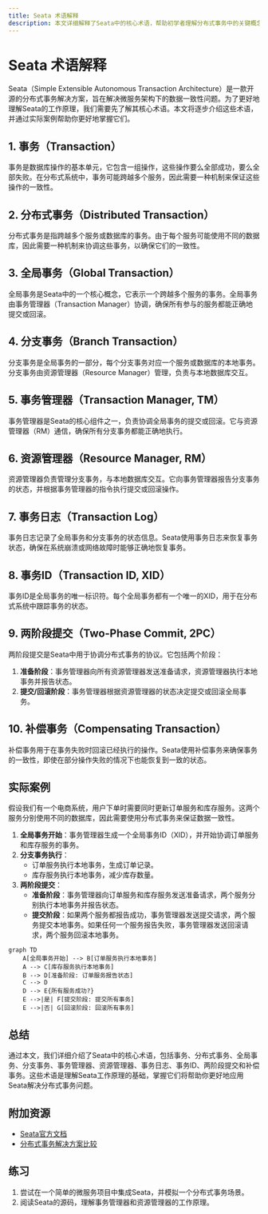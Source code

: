 ```yaml
---
title: Seata 术语解释
description: 本文详细解释了Seata中的核心术语，帮助初学者理解分布式事务中的关键概念。
---
```


# Seata 术语解释

Seata（Simple Extensible Autonomous Transaction Architecture）是一款开源的分布式事务解决方案，旨在解决微服务架构下的数据一致性问题。为了更好地理解Seata的工作原理，我们需要先了解其核心术语。本文将逐步介绍这些术语，并通过实际案例帮助你更好地掌握它们。

## 1. 事务（Transaction）

事务是数据库操作的基本单元，它包含一组操作，这些操作要么全部成功，要么全部失败。在分布式系统中，事务可能跨越多个服务，因此需要一种机制来保证这些操作的一致性。

## 2. 分布式事务（Distributed Transaction）

分布式事务是指跨越多个服务或数据库的事务。由于每个服务可能使用不同的数据库，因此需要一种机制来协调这些事务，以确保它们的一致性。

## 3. 全局事务（Global Transaction）

全局事务是Seata中的一个核心概念，它表示一个跨越多个服务的事务。全局事务由事务管理器（Transaction Manager）协调，确保所有参与的服务都能正确地提交或回滚。

## 4. 分支事务（Branch Transaction）

分支事务是全局事务的一部分，每个分支事务对应一个服务或数据库的本地事务。分支事务由资源管理器（Resource Manager）管理，负责与本地数据库交互。

## 5. 事务管理器（Transaction Manager, TM）

事务管理器是Seata的核心组件之一，负责协调全局事务的提交或回滚。它与资源管理器（RM）通信，确保所有分支事务都能正确地执行。

## 6. 资源管理器（Resource Manager, RM）

资源管理器负责管理分支事务，与本地数据库交互。它向事务管理器报告分支事务的状态，并根据事务管理器的指令执行提交或回滚操作。

## 7. 事务日志（Transaction Log）

事务日志记录了全局事务和分支事务的状态信息。Seata使用事务日志来恢复事务状态，确保在系统崩溃或网络故障时能够正确地恢复事务。

## 8. 事务ID（Transaction ID, XID）

事务ID是全局事务的唯一标识符。每个全局事务都有一个唯一的XID，用于在分布式系统中跟踪事务的状态。

## 9. 两阶段提交（Two-Phase Commit, 2PC）

两阶段提交是Seata中用于协调分布式事务的协议。它包括两个阶段：
1. **准备阶段**：事务管理器向所有资源管理器发送准备请求，资源管理器执行本地事务并报告状态。
2. **提交/回滚阶段**：事务管理器根据资源管理器的状态决定提交或回滚全局事务。

## 10. 补偿事务（Compensating Transaction）

补偿事务用于在事务失败时回滚已经执行的操作。Seata使用补偿事务来确保事务的一致性，即使在部分操作失败的情况下也能恢复到一致的状态。

## 实际案例

假设我们有一个电商系统，用户下单时需要同时更新订单服务和库存服务。这两个服务分别使用不同的数据库，因此需要使用分布式事务来保证数据一致性。

1. **全局事务开始**：事务管理器生成一个全局事务ID（XID），并开始协调订单服务和库存服务的事务。
2. **分支事务执行**：
   - 订单服务执行本地事务，生成订单记录。
   - 库存服务执行本地事务，减少库存数量。
3. **两阶段提交**：
   - **准备阶段**：事务管理器向订单服务和库存服务发送准备请求，两个服务分别执行本地事务并报告状态。
   - **提交阶段**：如果两个服务都报告成功，事务管理器发送提交请求，两个服务提交本地事务。如果任何一个服务报告失败，事务管理器发送回滚请求，两个服务回滚本地事务。

```mermaid
graph TD
    A[全局事务开始] --> B[订单服务执行本地事务]
    A --> C[库存服务执行本地事务]
    B --> D[准备阶段: 订单服务报告状态]
    C --> D
    D --> E{所有服务成功?}
    E -->|是| F[提交阶段: 提交所有事务]
    E -->|否| G[回滚阶段: 回滚所有事务]
```

## 总结

通过本文，我们详细介绍了Seata中的核心术语，包括事务、分布式事务、全局事务、分支事务、事务管理器、资源管理器、事务日志、事务ID、两阶段提交和补偿事务。这些术语是理解Seata工作原理的基础，掌握它们将帮助你更好地应用Seata解决分布式事务问题。

## 附加资源

- [Seata官方文档](https://seata.io/zh-cn/docs/overview/what-is-seata.html)
- [分布式事务解决方案比较](https://www.alibabacloud.com/zh/product/seata)

## 练习

1. 尝试在一个简单的微服务项目中集成Seata，并模拟一个分布式事务场景。
2. 阅读Seata的源码，理解事务管理器和资源管理器的工作原理。
